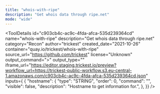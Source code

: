 ```yaml
---
title: "whois-with-ripe"
description: "Get whois data through ripe.net"
mode: "wide"
---
```



<ToolDetails
  id="c903cb4c-ac9c-4fda-afca-535d239364cd"
  name="whois-with-ripe"
  description="Get whois data through ripe.net"
  category="Recon"
  author="trickest"
  created_date="2021-10-26"
  container="quay.io/trickest/whois-with-ripe"
  source_url="https://github.com/trickest"
  license="Unknown"
  output_command=">"
  output_type=""
  iframe_url="https://editor.staging.trickest.io/preview?workflow_url=https://trickest-public-workflow.s3.eu-central-1.amazonaws.com/c903cb4c-ac9c-4fda-afca-535d239364cd.json"
  inputs={ {
  "hostname": {
    "type": "STRING",
    "order": 0,
    "command": "",
    "visible": false,
    "description": "Hostname to get information for.",
  },
}}
/>